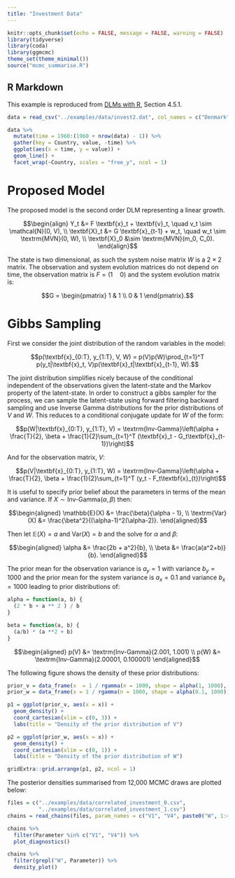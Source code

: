```yaml
---
title: "Investment Data"
---
```


```r
knitr::opts_chunk$set(echo = FALSE, message = FALSE, warning = FALSE)
library(tidyverse)
library(coda)
library(ggmcmc)
theme_set(theme_minimal())
source("mcmc_summarise.R")
```

## R Markdown

This example is reproduced from [DLMs with R](https://www.springer.com/us/book/9780387772370), Section 4.5.1.

```r
data = read_csv("../examples/data/invest2.dat", col_names = c("Denmark", "Spain"))

data %>%
  mutate(time = 1960:(1960 + nrow(data) - 1)) %>%
  gather(key = Country, value, -time) %>%
  ggplot(aes(x = time, y = value)) +
  geom_line() +
  facet_wrap(~Country, scales = "free_y", ncol = 1)
```

# Proposed Model

The proposed model is the second order DLM representing a linear growth.

$$\begin{align}
Y_t &= F \textbf{x}_t + \textbf{v}_t, \quad v_t \sim \mathcal{N}(0, V), \\
\textbf{X}_t &= G \textbf{x}_{t-1} + w_t, \quad w_t \sim \textrm{MVN}(0, W), \\
\textbf{X}_0 &\sim \textrm{MVN}(m_0, C_0).
\end{align}$$

The state is two dimensional, as such the system noise matrix $W$ is a $2 \times 2$ matrix. The observation and system evolution matrices do not depend on time, the observation matrix is $F = (1 \quad 0)$ and the system evolution matrix is:

$$G = \begin{pmatrix} 
1 & 1 \\
0 & 1
\end{pmatrix}.$$

# Gibbs Sampling

First we consider the joint distribution of the random variables in the model:

$$p(\textbf{x}_{0:T}, y_{1:T}, V, W) = p(V)p(W)\prod_{t=1}^T p(y_t|\textbf{x}_t, V)p(\textbf{x}_t|\textbf{x}_{t-1}, W).$$

The joint distribution simplifies nicely because of the conditional independent of the observations given the latent-state and the Markov property of the latent-state. In order to construct a gibbs sampler for the process, we can sample the latent-state using forward filtering backward sampling and use Inverse Gamma distributions for the prior distributions of $V$ and $W$. This reduces to a conditional conjugate update for $W$ of the form:

$$p(W|\textbf{x}_{0:T}, y_{1:T}, V) = \textrm{Inv-Gamma}\left(\alpha + \frac{T}{2}, \beta + \frac{1}{2}\sum_{t=1}^T (\textbf{x}_t - G_t\textbf{x}_{t-1})\right)$$

And for the observation matrix, $V$:

$$p(V|\textbf{x}_{0:T}, y_{1:T}, W) = \textrm{Inv-Gamma}\left(\alpha + \frac{T}{2}, \beta + \frac{1}{2}\sum_{t=1}^T (y_t - F_t\textbf{x}_{t})\right)$$

It is useful to specify prior belief about the parameters in terms of the mean and variance. If $X \sim \textrm{Inv-Gamma}(\alpha, \beta)$ then:

$$\begin{aligned}
\mathbb{E}(X) &= \frac{\beta}{\alpha - 1}, \\
\textrm{Var}(X) &= \frac{\beta^2}{(\alpha-1)^2(\alpha-2)}.
\end{aligned}$$

Then let $\mathbb{E}(X) = a$ and $\textrm{Var}(X) = b$ and the solve for $\alpha$ and $\beta$:

$$\begin{aligned}
\alpha &= \frac{2b + a^2}{b}, \\
\beta &= \frac{a(a^2+b)}{b}.
\end{aligned}$$

The prior mean for the observation variance is $a_y = 1$ with variance $b_y = 1000$ and the prior mean for the system variance is $a_x = 0.1$ and variance $b_x = 1000$ leading to prior distributions of:

```r
alpha = function(a, b) {
  (2 * b + a ** 2 ) / b
}

beta = function(a, b) {
  (a/b) * (a **2 + b)
}
```


$$\begin{aligned}
p(V) &= \textrm{Inv-Gamma}(2.001, 1.001) \\
p(W) &= \textrm{Inv-Gamma}(2.00001, 0.100001)
\end{aligned}$$

The following figure shows the density of these prior distributions:

```r
prior_v = data_frame(x  = 1 / rgamma(n = 1000, shape = alpha(1, 1000), rate = beta(1, 1000)))
prior_w = data_frame(x = 1 / rgamma(n = 1000, shape = alpha(0.1, 1000), rate = beta(0.1, 1000)))

p1 = ggplot(prior_v, aes(x = x)) + 
  geom_density() +
  coord_cartesian(xlim = c(0, 3)) +
  labs(title = "Density of the prior distribution of V")

p2 = ggplot(prior_w, aes(x = x)) + 
  geom_density() +
  coord_cartesian(xlim = c(0, 1)) +
  labs(title = "Density of the prior distribution of W")

gridExtra::grid.arrange(p1, p2, ncol = 1)
```

The posterior densities summarised from 12,000 MCMC draws are plotted below:

```r
files = c("../examples/data/correlated_investment_0.csv",
          "../examples/data/correlated_investment_1.csv")
chains = read_chains(files, param_names = c("V1", "V4", paste0("W", 1:4)), drop = 12000, nth = 2)
```


```r
chains %>%
  filter(Parameter %in% c("V1", "V4")) %>%
  plot_diagnostics()
```

```r
chains %>%
  filter(grepl("W", Parameter)) %>%
  density_plot()
```

